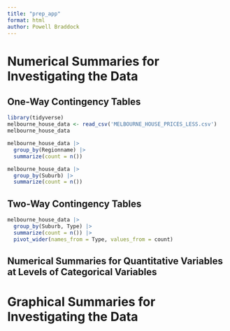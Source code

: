 ```yaml
---
title: "prep_app"
format: html
author: Powell Braddock
---
```


# Numerical Summaries for Investigating the Data

## One-Way Contingency Tables

```r
library(tidyverse)
melbourne_house_data <- read_csv('MELBOURNE_HOUSE_PRICES_LESS.csv')
melbourne_house_data
```

```r
melbourne_house_data |>
  group_by(Regionname) |>
  summarize(count = n())
```

```r
melbourne_house_data |>
  group_by(Suburb) |>
  summarize(count = n())
```

## Two-Way Contingency Tables

```r
melbourne_house_data |>
  group_by(Suburb, Type) |>
  summarize(count = n()) |>
  pivot_wider(names_from = Type, values_from = count)
```

## Numerical Summaries for Quantitative Variables at Levels of Categorical Variables

# Graphical Summaries for Investigating the Data

## 
